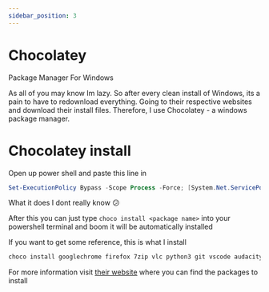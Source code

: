 ```yaml
---
sidebar_position: 3
---
```


# Chocolatey

Package Manager For Windows
  
As all of you may know Im lazy. So after every clean install of Windows, its a pain to have to redownload everything. Going to their respective websites and download their install files. Therefore, I use Chocolatey - a windows package manager.
  
# Chocolatey install
Open up power shell and paste this line in
```powershell
Set-ExecutionPolicy Bypass -Scope Process -Force; [System.Net.ServicePointManager]::SecurityProtocol = [System.Net.ServicePointManager]::SecurityProtocol -bor 3072; iex ((New-Object System.Net.WebClient).DownloadString('https://chocolatey.org/install.ps1'))
```
What it does I dont really know :confused:  
  
After this you can just type ```choco install <package name>``` into your powershell terminal and boom it will be automatically installed
  
If you want to get some reference, this is what I install  
```powershell
choco install googlechrome firefox 7zip vlc python3 git vscode audacity autocad eagle mongodb-compass obs-studio obs-virtualcam qbittorrent winfetch whatsapp steam epicgameslauncher geforce-experience hwmonitor chrome-remote-desktop-host nodejs-lts -y
```

For more information visit [their website][choco] where you can find the packages to install

[choco]:https://community.chocolatey.org/packages
